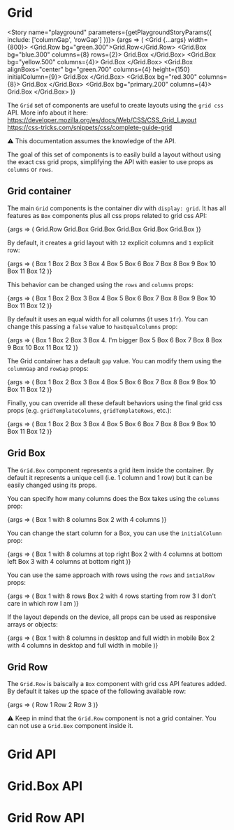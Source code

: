 
<Meta title="Components/Grid" component={Grid} />

# Grid

<Story name="playground" parameters={getPlaygroundStoryParams({ include: ['columnGap', 'rowGap'] })}>
	{args => (
		<Grid {...args} width={800}>
			<Grid.Row bg="green.300">Grid.Row</Grid.Row>
			<Grid.Box bg="blue.300" columns={8} rows={2}>
				Grid.Box
			</Grid.Box>
			<Grid.Box bg="yellow.500" columns={4}>
				Grid.Box
			</Grid.Box>
			<Grid.Box alignBoxs="center" bg="green.700" columns={4} height={150} initialColumn={9}>
				Grid.Box
			</Grid.Box>
			<Grid.Box bg="red.300" columns={8}>
				Grid.Box
			</Grid.Box>
			<Grid.Box bg="primary.200" columns={4}>
				Grid.Box
			</Grid.Box>
		</Grid>
	)}
</Story>

The `Grid` set of components are useful to create layouts using the `grid css` API. More info about it here:
https://developer.mozilla.org/es/docs/Web/CSS/CSS_Grid_Layout<br/>
https://css-tricks.com/snippets/css/complete-guide-grid

⚠️ This documentation assumes the knowledge of the API.

The goal of this set of components is to easily build a layout without using the exact css grid props, simplifying the API with easier to use props as `columns` or `rows`.

## Grid container

The main `Grid` components is the container div with `display: grid`. It has all features as `Box` components plus all css props related to grid css API:

<Canvas>
	<Story name="default grid" parameters={getFixedStoryParams()}>
		{args => (
			<Grid width={800}>
				<Grid.Row bg="green.300">Grid.Row</Grid.Row>
				<Grid.Box bg="blue.300" columns={8} rows={2}>
					Grid.Box
				</Grid.Box>
				<Grid.Box bg="yellow.500" columns={4}>
					Grid.Box
				</Grid.Box>
				<Grid.Box alignBoxs="center" bg="green.700" columns={4} height={150} initialColumn={9}>
					Grid.Box
				</Grid.Box>
				<Grid.Box bg="red.300" columns={8}>
					Grid.Box
				</Grid.Box>
				<Grid.Box bg="primary.200" columns={4}>
					Grid.Box
				</Grid.Box>
			</Grid>
		)}
	</Story>
</Canvas>

By default, it creates a grid layout with `12` explicit columns and `1` explicit row:

<Canvas>
	<Story name="default columns and rows" parameters={getFixedStoryParams()}>
		{args => (
			<Grid width={800}>
				<Grid.Box bg="blue.300">Box 1</Grid.Box>
				<Grid.Box bg="blue.300">Box 2</Grid.Box>
				<Grid.Box bg="blue.300">Box 3</Grid.Box>
				<Grid.Box bg="blue.300">Box 4</Grid.Box>
				<Grid.Box bg="blue.300">Box 5</Grid.Box>
				<Grid.Box bg="blue.300">Box 6</Grid.Box>
				<Grid.Box bg="blue.300">Box 7</Grid.Box>
				<Grid.Box bg="blue.300">Box 8</Grid.Box>
				<Grid.Box bg="blue.300">Box 9</Grid.Box>
				<Grid.Box bg="blue.300">Box 10</Grid.Box>
				<Grid.Box bg="blue.300">Box 11</Grid.Box>
				<Grid.Box bg="blue.300">Box 12</Grid.Box>
			</Grid>
		)}
	</Story>
</Canvas>

This behavior can be changed using the `rows` and `columns` props:

<Canvas>
	<Story name="custom number of columns" parameters={getFixedStoryParams()}>
		{args => (
			<Grid columns={8} width={800}>
				<Grid.Box bg="blue.300">Box 1</Grid.Box>
				<Grid.Box bg="blue.300">Box 2</Grid.Box>
				<Grid.Box bg="blue.300">Box 3</Grid.Box>
				<Grid.Box bg="blue.300">Box 4</Grid.Box>
				<Grid.Box bg="blue.300">Box 5</Grid.Box>
				<Grid.Box bg="blue.300">Box 6</Grid.Box>
				<Grid.Box bg="blue.300">Box 7</Grid.Box>
				<Grid.Box bg="blue.300">Box 8</Grid.Box>
				<Grid.Box bg="blue.300">Box 9</Grid.Box>
				<Grid.Box bg="blue.300">Box 10</Grid.Box>
				<Grid.Box bg="blue.300">Box 11</Grid.Box>
				<Grid.Box bg="blue.300">Box 12</Grid.Box>
			</Grid>
		)}
	</Story>
</Canvas>

By default it uses an equal width for all columns (it uses `1fr`). You can change this passing a `false` value to `hasEqualColumns` prop:

<Canvas>
	<Story name="without equal columns width" parameters={getFixedStoryParams()}>
		{args => (
			<Grid columns={8} hasEqualColumns={false} width={800}>
				<Grid.Box bg="blue.300">Box 1</Grid.Box>
				<Grid.Box bg="blue.300">Box 2</Grid.Box>
				<Grid.Box bg="blue.300">Box 3</Grid.Box>
				<Grid.Box bg="blue.300">Box 4. I'm bigger</Grid.Box>
				<Grid.Box bg="blue.300">Box 5</Grid.Box>
				<Grid.Box bg="blue.300">Box 6</Grid.Box>
				<Grid.Box bg="blue.300">Box 7</Grid.Box>
				<Grid.Box bg="blue.300">Box 8</Grid.Box>
				<Grid.Box bg="blue.300">Box 9</Grid.Box>
				<Grid.Box bg="blue.300">Box 10</Grid.Box>
				<Grid.Box bg="blue.300">Box 11</Grid.Box>
				<Grid.Box bg="blue.300">Box 12</Grid.Box>
			</Grid>
		)}
	</Story>
</Canvas>

The Grid container has a default `gap` value. You can modify them using the `columnGap` and `rowGap` props:

<Canvas>
	<Story name="with custom gap" parameters={getFixedStoryParams()}>
		{args => (
			<Grid columns={8} columnGap={50} rowGap={70} width={800}>
				<Grid.Box bg="blue.300">Box 1</Grid.Box>
				<Grid.Box bg="blue.300">Box 2</Grid.Box>
				<Grid.Box bg="blue.300">Box 3</Grid.Box>
				<Grid.Box bg="blue.300">Box 4</Grid.Box>
				<Grid.Box bg="blue.300">Box 5</Grid.Box>
				<Grid.Box bg="blue.300">Box 6</Grid.Box>
				<Grid.Box bg="blue.300">Box 7</Grid.Box>
				<Grid.Box bg="blue.300">Box 8</Grid.Box>
				<Grid.Box bg="blue.300">Box 9</Grid.Box>
				<Grid.Box bg="blue.300">Box 10</Grid.Box>
				<Grid.Box bg="blue.300">Box 11</Grid.Box>
				<Grid.Box bg="blue.300">Box 12</Grid.Box>
			</Grid>
		)}
	</Story>
</Canvas>

Finally, you can override all these default behaviors using the final grid css props (e.g. `gridTemplateColumns`, `gridTemplateRows`, etc.):

<Canvas>
	<Story name="with custom css" parameters={getFixedStoryParams()}>
		{args => (
			<Grid gridTemplateColumns="100px 200px 100px 200px" width={800}>
				<Grid.Box bg="blue.300">Box 1</Grid.Box>
				<Grid.Box bg="blue.300">Box 2</Grid.Box>
				<Grid.Box bg="blue.300">Box 3</Grid.Box>
				<Grid.Box bg="blue.300">Box 4</Grid.Box>
				<Grid.Box bg="blue.300">Box 5</Grid.Box>
				<Grid.Box bg="blue.300">Box 6</Grid.Box>
				<Grid.Box bg="blue.300">Box 7</Grid.Box>
				<Grid.Box bg="blue.300">Box 8</Grid.Box>
				<Grid.Box bg="blue.300">Box 9</Grid.Box>
				<Grid.Box bg="blue.300">Box 10</Grid.Box>
				<Grid.Box bg="blue.300">Box 11</Grid.Box>
				<Grid.Box bg="blue.300">Box 12</Grid.Box>
			</Grid>
		)}
	</Story>
</Canvas>

## Grid Box

The `Grid.Box` component represents a grid item inside the container. By default it represents a unique cell (i.e. 1 column and 1 row) but it can be easily changed using its props.

You can specify how many columns does the Box takes using the `columns` prop:

<Canvas>
	<Story name="with custom box columns" parameters={getFixedStoryParams()}>
		{args => (
			<Grid width={800}>
				<Grid.Box bg="blue.300" columns={8}>
					Box 1 with 8 columns
				</Grid.Box>
				<Grid.Box bg="yellow.300" columns={4}>
					Box 2 with 4 columns
				</Grid.Box>
			</Grid>
		)}
	</Story>
</Canvas>

You can change the start column for a Box, you can use the `initialColumn` prop:

<Canvas>
	<Story name="with custom box initial column" parameters={getFixedStoryParams()}>
		{args => (
			<Grid width={800}>
				<Grid.Box bg="blue.300" columns={8} initialColumn={5}>
					Box 1 with 8 columns at top right
				</Grid.Box>
				<Grid.Box bg="yellow.300" columns={4}>
					Box 2 with 4 columns at bottom left
				</Grid.Box>
				<Grid.Box bg="green.300" columns={4} initialColumn={9}>
					Box 3 with 4 columns at bottom right
				</Grid.Box>
			</Grid>
		)}
	</Story>
</Canvas>

You can use the same approach with rows using the `rows` and `intialRow` props:

<Canvas>
	<Story name="with custom rows" parameters={getFixedStoryParams()}>
		{args => (
			<Grid width={800}>
				<Grid.Box bg="blue.300" columns={8} initialRow={1} rows={8}>
					Box 1 with 8 rows
				</Grid.Box>
				<Grid.Box bg="yellow.300" columns={4} initialRow={3} rows={4}>
					Box 2 with 4 rows starting from row 3
				</Grid.Box>
				<Grid.Box bg="green.300" columns={12}>
					I don't care in which row I am
				</Grid.Box>
			</Grid>
		)}
	</Story>
</Canvas>

If the layout depends on the device, all props can be used as responsive arrays or objects:

<Canvas>
	<Story name="with responsive values" parameters={getFixedStoryParams()}>
		{args => (
			<Grid width={800}>
				<Grid.Box bg="blue.300" columns={{ xs: 12, md: 8 }}>
					Box 1 with 8 columns in desktop and full width in mobile
				</Grid.Box>
				<Grid.Box bg="yellow.300" columns={{ xs: 12, md: 4 }}>
					Box 2 with 4 columns in desktop and full width in mobile
				</Grid.Box>
			</Grid>
		)}
	</Story>
</Canvas>

## Grid Row

The `Grid.Row` is baiscally a `Box` component with grid css API features added. By default it takes up the space of the following available row:

<Canvas>
	<Story name="with row" parameters={getFixedStoryParams()}>
		{args => (
			<Grid width={800}>
				<Grid.Row bg="blue.300">Row 1</Grid.Row>
				<Grid.Row bg="yellow.300">Row 2</Grid.Row>
				<Grid.Row bg="green.300">Row 3</Grid.Row>
			</Grid>
		)}
	</Story>
</Canvas>

⚠️ Keep in mind that the `Grid.Row` component is not a grid container. You can not use a `Grid.Box` component inside it.

# Grid API

<ArgsTable of={Grid} />

# Grid.Box API

<ArgsTable of={Grid.Box} />

# Grid Row API

<ArgsTable of={Grid.Row} />
